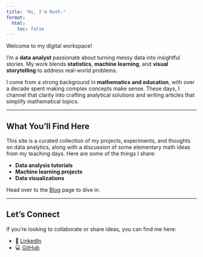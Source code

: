---
title: "Hi, I'm Ruth."
format:
  html:
    toc: false
---

<link rel="stylesheet" href="https://cdn.jsdelivr.net/npm/bootstrap-icons@1.10.5/font/bootstrap-icons.css">


Welcome to my digital workspace!

I'm a **data analyst** passionate about turning messy data into insightful stories. My work blends **statistics**, **machine learning**, and **visual storytelling** to address real-world problems.

I come from a strong background in **mathematics and education**, with over a decade spent making complex concepts make sense. These days, I channel that clarity into crafting analytical solutions and writing articles that simplify mathematical topics.

---

## What You'll Find Here 

This site is a curated collection of my projects, experiments, and thoughts on data analytics, along with a discussion of some elementary math ideas from my teaching days. Here are some of the things I share:

- **Data analysis tutorials**  
- **Machine learning projects**   
- **Data visualizations**  

Head over to the [Blog](./blog.qmd) page to dive in.

---

## Let’s Connect 

If you're looking to collaborate or share ideas, you can find me here:

- 💼 [LinkedIn](https://linkedin.com/in/akechruthogal)
- 💻 [GitHub](https://github.com/arrolag)
